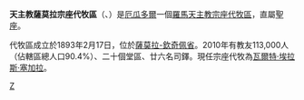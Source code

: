{{Infobox Roman Catholic diocese
|Roman Catholic Diocese of = 天主教薩莫拉宗座代牧區
|Latin name of diocese = Vicariatus Apostolicus Zamorensis in Aequatoria
|image = Ecuador - Vicariato apostolico di Zamora.jpg
|caption = 代牧區範圍
|location = [[厄瓜多爾|厄瓜多爾]]
|territory = [[薩莫拉-欽奇佩省|薩莫拉-欽奇佩省]]
|population = 113,000
|rite = 拉丁禮
|patron = 
|province = 直屬聖座
|established = 1893年
|cathedral = 
|副主教座堂 =
|leadership = 宗座代牧
|website = 
|教宗 = 
|metropolitan = 
|ordinary = 瓦爾特·埃拉斯·塞加拉
|coadjutor bishop = 
|emeritus = 
}}

'''天主教薩莫拉宗座代牧區'''（{{lang-la|Vicariatus Apostolicus Zamorensis in Aequatoria}}、{{lang-es|Vicariato Apostólico de Zamora}}）是[[厄瓜多爾|厄瓜多爾]]一個[[羅馬天主教|羅馬天主教]][[宗座代牧區|宗座代牧區]]，直屬[[聖座|聖座]]。

代牧區成立於1893年2月17日，位於[[薩莫拉-欽奇佩省|薩莫拉-欽奇佩省]]。2010年有教友113,000人（佔轄區總人口90.4%）、二十個堂區、廿六名司鐸。現任宗座代牧為[[瓦爾特·埃拉斯·塞加拉|瓦爾特·埃拉斯·塞加拉]]。

{{厄瓜多爾天主教教區}}
[[Category:厄瓜多爾天主教教區|Z]]